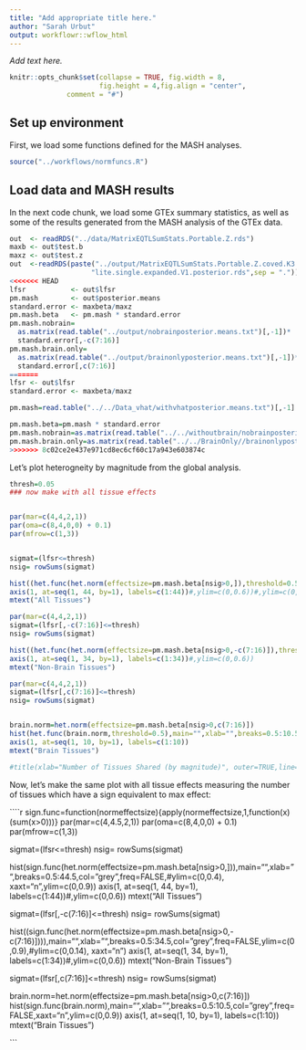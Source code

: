 ```yaml
---
title: "Add appropriate title here."
author: "Sarah Urbut"
output: workflowr::wflow_html
---
```


*Add text here.*

```r
knitr::opts_chunk$set(collapse = TRUE, fig.width = 8,
                      fig.height = 4,fig.align = "center",
		      comment = "#")
```

## Set up environment

First, we load some functions defined for the MASH analyses.

```r
source("../workflows/normfuncs.R")
```

## Load data and MASH results

In the next code chunk, we load some GTEx summary statistics, as well
as some of the results generated from the MASH analysis of the GTEx
data.

```r
out  <- readRDS("../data/MatrixEQTLSumStats.Portable.Z.rds")
maxb <- out$test.b
maxz <- out$test.z
out  <-readRDS(paste("../output/MatrixEQTLSumStats.Portable.Z.coved.K3.P3",
                    "lite.single.expanded.V1.posterior.rds",sep = "."))
<<<<<<< HEAD
lfsr           <- out$lfsr
pm.mash        <- out$posterior.means
standard.error <- maxbeta/maxz
pm.mash.beta   <- pm.mash * standard.error
pm.mash.nobrain=
  as.matrix(read.table("../output/nobrainposterior.means.txt")[,-1])*
  standard.error[,-c(7:16)]
pm.mash.brain.only=
  as.matrix(read.table("../output/brainonlyposterior.means.txt")[,-1])*
  standard.error[,c(7:16)]
=======
lfsr <- out$lfsr
standard.error <- maxbeta/maxz

pm.mash=read.table("../../Data_vhat/withvhatposterior.means.txt")[,-1]

pm.mash.beta=pm.mash * standard.error
pm.mash.nobrain=as.matrix(read.table("../../withoutbrain/nobrainposterior.means.txt")[,-1])*standard.error[,-c(7:16)]
pm.mash.brain.only=as.matrix(read.table("../../BrainOnly//brainonlyposterior.means.txt")[,-1])*standard.error[,c(7:16)]
>>>>>>> 8c02ce2e437e971cd8ec6cf60c17a943e603874c
```

Let's plot heterogneity by magnitude from the global analysis.

```r
thresh=0.05
### now make with all tissue effects


par(mar=c(4,4,2,1))
par(oma=c(8,4,0,0) + 0.1)
par(mfrow=c(1,3))


sigmat=(lfsr<=thresh)
nsig= rowSums(sigmat)

hist((het.func(het.norm(effectsize=pm.mash.beta[nsig>0,]),threshold=0.5)),main="",xlab="",breaks=0.5:44.5,col="grey",freq=FALSE,ylim=c(0,0.9),xaxt="n")
axis(1, at=seq(1, 44, by=1), labels=c(1:44))#,ylim=c(0,0.6))#,ylim=c(0,0.6))
mtext("All Tissues")

par(mar=c(4,4,2,1))
sigmat=(lfsr[,-c(7:16)]<=thresh)
nsig= rowSums(sigmat)

hist((het.func(het.norm(effectsize=pm.mash.beta[nsig>0,-c(7:16)]),threshold=0.5)),main="",xlab="",breaks=0.5:34.5,col="grey",freq=FALSE,ylim=c(0,0.9),xaxt="n")
axis(1, at=seq(1, 34, by=1), labels=c(1:34))#,ylim=c(0,0.6))
mtext("Non-Brain Tissues")

par(mar=c(4,4,2,1))
sigmat=(lfsr[,c(7:16)]<=thresh)
nsig= rowSums(sigmat)


brain.norm=het.norm(effectsize=pm.mash.beta[nsig>0,c(7:16)])
hist(het.func(brain.norm,threshold=0.5),main="",xlab="",breaks=0.5:10.5,col="grey",freq=FALSE,xaxt="n",ylim=c(0,0.9))
axis(1, at=seq(1, 10, by=1), labels=c(1:10))
mtext("Brain Tissues")

#title(xlab="Number of Tissues Shared (by magnitude)", outer=TRUE,line=3,cex.lab=3)
````


Now, let's make the same plot with all tissue effects measuring the number of tissues which have a sign equivalent to max effect:


````r

sign.func=function(normeffectsize){apply(normeffectsize,1,function(x)(sum(x>0)))}
par(mar=c(4,4.5,2,1))
par(oma=c(8,4,0,0) + 0.1)
par(mfrow=c(1,3))



sigmat=(lfsr<=thresh)
nsig= rowSums(sigmat)

hist(sign.func(het.norm(effectsize=pm.mash.beta[nsig>0,])),main="",xlab="",breaks=0.5:44.5,col="grey",freq=FALSE,#ylim=c(0,0.4),
     xaxt="n",ylim=c(0,0.9))
axis(1, at=seq(1, 44, by=1), labels=c(1:44))#,ylim=c(0,0.6))
mtext("All Tissues")


sigmat=(lfsr[,-c(7:16)]<=thresh)
nsig= rowSums(sigmat)

hist((sign.func(het.norm(effectsize=pm.mash.beta[nsig>0,-c(7:16)]))),main="",xlab="",breaks=0.5:34.5,col="grey",freq=FALSE,ylim=c(0,0.9),#ylim=c(0,0.14),
     xaxt="n")
axis(1, at=seq(1, 34, by=1), labels=c(1:34))#,ylim=c(0,0.6))
mtext("Non-Brain Tissues")

sigmat=(lfsr[,c(7:16)]<=thresh)
nsig= rowSums(sigmat)


brain.norm=het.norm(effectsize=pm.mash.beta[nsig>0,c(7:16)])
hist(sign.func(brain.norm),main="",xlab="",breaks=0.5:10.5,col="grey",freq=FALSE,xaxt="n",ylim=c(0,0.9))
axis(1, at=seq(1, 10, by=1), labels=c(1:10))
mtext("Brain Tissues")


```


